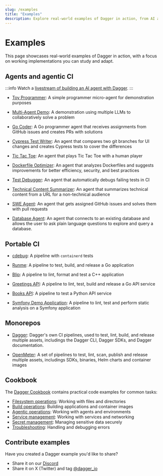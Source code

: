 ```yaml
---
slug: /examples
title: "Examples"
description: Explore real-world examples of Dagger in action, from AI agents to CI/CD implementations.
---
```


# Examples

This page showcases real-world examples of Dagger in action, with a focus on working implementations you can study and adapt.

## Agents and agentic CI

:::info
Watch a [livestream of building an AI agent with Dagger](https://www.youtube.com/watch?v=1rDcyiR0wZE).
:::

- [Toy Programmer](https://github.com/shykes/toy-programmer): A simple programmer micro-agent for demonstration purposes

- [Multi-Agent Demo](https://github.com/kpenfound/agents/tree/main/multiagent-demo): A demonstration using multiple LLMs to collaboratively solve a problem

- [Go Coder](https://github.com/kpenfound/agents/tree/main/go-coder): A Go programmer agent that receives assignments from GitHub issues and creates PRs with solutions

- [Cypress Test Writer](https://github.com/jpadams/cypress-test-writer): An agent that compares two git branches for UI changes and creates Cypress tests to cover the differences

- [Tic Tac Toe](https://github.com/kpenfound/agents/tree/main/tictactoe): An agent that plays Tic Tac Toe with a human player

- [Dockerfile Optimizer](https://github.com/samalba/agents/tree/main/dockerfile-optimizer): An agent that analyzes Dockerfiles and suggests improvements for better efficiency, security, and best practices

- [Test Debugger](https://github.com/kpenfound/greetings-api/blob/main/DEBUGGER_AGENT.md): An agent that automatically debugs failing tests in CI

- [Technical Content Summarizer](https://github.com/jasonmccallister/technical-content-summarizer): An agent that summarizes technical content from a URL for a non-technical audience

- [SWE Agent](https://github.com/kpenfound/greetings-api/blob/main/SWE_AGENT.md): An agent that gets assigned GitHub issues and solves them with pull requests

- [Database Agent](https://github.com/jasonmccallister/database-agent): An agent that connects to an existing database and allows the user to ask plain language questions to explore and query a database.

## Portable CI

- [cdebug](https://github.com/iximiuz/cdebug/tree/main/ci): A pipeline with `containerd` tests

- [Runme](https://github.com/runmedev/runme/tree/main/.dagger): A pipeline to test, build, and release a Go application

- [Blip](https://github.com/bliporg/blip/tree/main/dagger): A pipeline to lint, format and test a C++ application

- [Greetings API](https://github.com/kpenfound/greetings-api/tree/main/.dagger): A pipeline to lint, test, build and release a Go API service

- [Books API](https://github.com/vikram-dagger/fastapi-sample-app/tree/main/.dagger): A pipeline to test a Python API service

- [Symfony Demo Application](https://github.com/vikram-dagger/symfony-sample-app/tree/main/.dagger): A pipeline to lint, test and perform static analysis on a Symfony application

## Monorepos

- [Dagger](https://github.com/openmeterio/openmeter/tree/main/.dagger): Dagger's own CI pipelines, used to test, lint, build, and release multiple assets, includings the Dagger CLI, Dagger SDKs, and Dagger documentation.

- [OpenMeter](https://github.com/openmeterio/openmeter/tree/main/.dagger): A set of pipelines to test, lint, scan, publish and release multiple assets, includings SDKs, binaries, Helm charts and container images

## Cookbook

The [Dagger Cookbook](cookbook/index.mdx) contains practical code examples for common tasks:

- [Filesystem operations](cookbook/filesystems.mdx): Working with files and directories
- [Build operations](cookbook/builds.mdx): Building applications and container images
- [Agentic operations](cookbook/agents.mdx): Working with agents and environments
- [Service management](cookbook/services.mdx): Working with services and networking
- [Secret management](cookbook/secrets.mdx): Managing sensitive data securely
- [Troubleshooting](cookbook/errors.mdx): Handling and debugging errors

## Contribute examples

Have you created a Dagger example you'd like to share?

- Share it on our [Discord](https://discord.gg/dagger-io)
- Share it on X (Twitter) and tag [@dagger_io](https://twitter.com/dagger_io)
